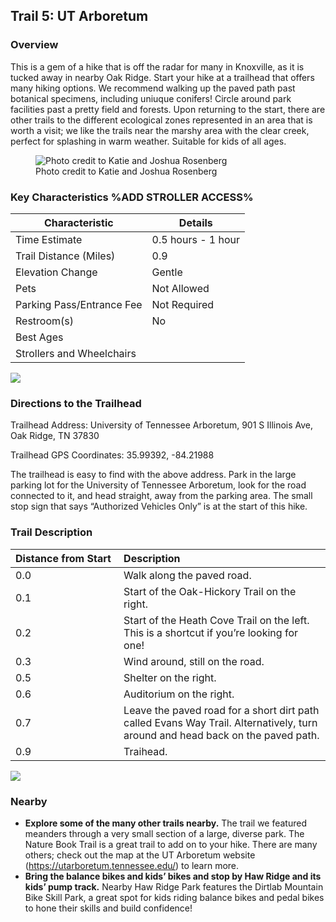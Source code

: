 ## Trail 5: UT Arboretum

### Overview

This is a gem of a hike that is off the radar for many in Knoxville, as it is tucked away in nearby Oak Ridge. Start your hike at a trailhead that offers many hiking options. We recommend walking up the paved path past botanical specimens, including uniuque conifers! Circle around park facilities past a pretty field and forests. Upon returning to the start, there are other trails to the different ecological zones represented in an area that is worth a visit; we like the trails near the marshy area with the clear creek, perfect for splashing in warm weather. Suitable for kids of all ages.

![Photo credit to Katie and Joshua Rosenberg](img/trail-05-figure-01.jpg)

### Key Characteristics %ADD STROLLER ACCESS%

| **Characteristic**        | **Details**        |
|---------------------------|--------------------|
| Time Estimate             | 0.5 hours - 1 hour |
| Trail Distance (Miles)    | 0.9                |
| Elevation Change          | Gentle             |
| Pets                      | Not Allowed        |
| Parking Pass/Entrance Fee | Not Required       |
| Restroom(s)               | No                 |
| Best Ages                 |                    |
| Strollers and Wheelchairs |                    |

![](maps/trail-05-map.jpeg)

### Directions to the Trailhead

Trailhead Address: University of Tennessee Arboretum, 901 S Illinois Ave, Oak Ridge, TN 37830

Trailhead GPS Coordinates: 35.99392, -84.21988

The trailhead is easy to find with the above address. Park in the large parking lot for the University of Tennessee Arboretum, look for the road connected to it, and head straight, away from the parking area. The small stop sign that says "Authorized Vehicles Only" is at the start of this hike.

### Trail Description

| Distance from Start | Description                                                                                                                    |
|:------------------------|:----------------------------------------------|
| 0.0                 | Walk along the paved road.                                                                                                     |
| 0.1                 | Start of the Oak-Hickory Trail on the right.                                                                                   |
| 0.2                 | Start of the Heath Cove Trail on the left. This is a shortcut if you're looking for one!                                       |
| 0.3                 | Wind around, still on the road.                                                                                                |
| 0.5                 | Shelter on the right.                                                                                                          |
| 0.6                 | Auditorium on the right.                                                                                                       |
| 0.7                 | Leave the paved road for a short dirt path called Evans Way Trail. Alternatively, turn around and head back on the paved path. |
| 0.9                 | Traihead.                                                                                                                      |

![](img/trail-05-figure-02.jpg)

### Nearby

-   **Explore some of the many other trails nearby.** The trail we featured meanders through a very small section of a large, diverse park. The Nature Book Trail is a great trail to add on to your hike. There are many others; check out the map at the UT Arboretum website (<https://utarboretum.tennessee.edu/>) to learn more.
-   **Bring the balance bikes and kids' bikes and stop by Haw Ridge and its kids' pump track.** Nearby Haw Ridge Park features the Dirtlab Mountain Bike Skill Park, a great spot for kids riding balance bikes and pedal bikes to hone their skills and build confidence!
